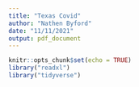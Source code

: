 ```yaml
---
title: "Texas Covid"
author: "Nathen Byford"
date: "11/11/2021"
output: pdf_document
---
```


```r
knitr::opts_chunk$set(echo = TRUE)
library("readxl")
library("tidyverse")
```
